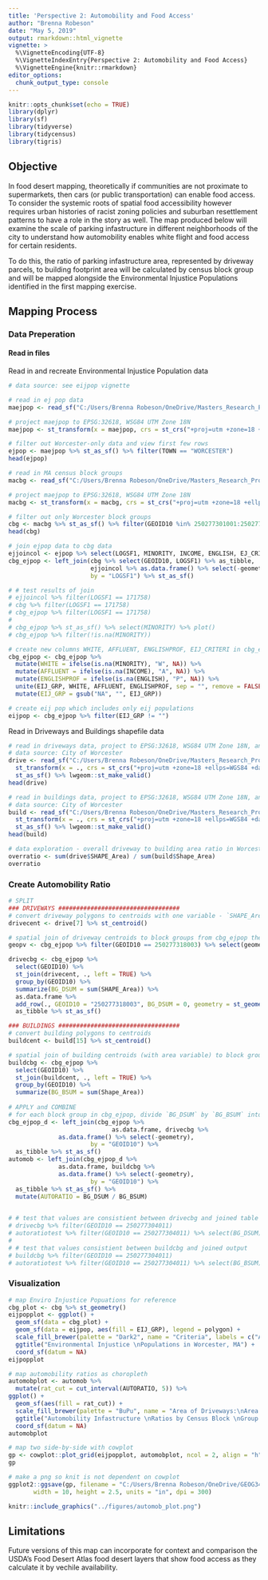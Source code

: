 ```yaml
---
title: 'Perspective 2: Automobility and Food Access'
author: "Brenna Robeson"
date: "May 5, 2019"
output: rmarkdown::html_vignette
vignette: >
  %\VignetteEncoding{UTF-8}
  %\VignetteIndexEntry{Perspective 2: Automobility and Food Access}
  %\VignetteEngine{knitr::rmarkdown}
editor_options: 
  chunk_output_type: console
---
```


```r
knitr::opts_chunk$set(echo = TRUE)
library(dplyr)
library(sf)
library(tidyverse)
library(tidycensus)
library(tigris)
```

## Objective

In food desert mapping, theoretically if communities are not proximate to supermarkets, then cars (or public transportation) can enable food access. To consider the systemic roots of spatial food accessibility however requires urban histories of racist zoning policies and suburban resettlement patterns to have a role in the story as well. The map produced below will examine the scale of parking infastructure in different neighborhoods of the city to understand how automobility enables white flight and food access for certain residents. 

To do this, the ratio of parking infastructure area, represented by driveway parcels, to building footprint area will be calculated by census block group and will be mapped alongside the Environmental Injustice Populations identified in the first mapping exercise.


## Mapping Process

### Data Preperation

#### Read in files

Read in and recreate Environmental Injustice Population data
```r
# data source: see eijpop vignette

# read in ej pop data
maejpop <- read_sf("C:/Users/Brenna Robeson/OneDrive/Masters_Research_Project/Empirics/GIS_Analysis/extdata/EJ_POLY.shp")

# project maejpop to EPSG:32618, WSG84 UTM Zone 18N
maejpop <- st_transform(x = maejpop, crs = st_crs("+proj=utm +zone=18 +ellps=WGS84 +datum=WGS84 +units=m +no_defs"))

# filter out Worcester-only data and view first few rows
ejpop <- maejpop %>% st_as_sf() %>% filter(TOWN == "WORCESTER")
head(ejpop)

# read in MA census block groups
macbg <- read_sf("C:/Users/Brenna Robeson/OneDrive/Masters_Research_Project/Empirics/GIS_Analysis/extdata/CENSUS2010BLOCKGROUPS_POLY.shp") 

# project maejpop to EPSG:32618, WSG84 UTM Zone 18N
macbg <- st_transform(x = macbg, crs = st_crs("+proj=utm +zone=18 +ellps=WGS84 +datum=WGS84 +units=m +no_defs"))

# filter out only Worcester block groups
cbg <- macbg %>% st_as_sf() %>% filter(GEOID10 %in% 250277301001:250277331022)
head(cbg)

# join ejpop data to cbg data
ejjoincol <- ejpop %>% select(LOGSF1, MINORITY, INCOME, ENGLISH, EJ_CRITERI) 
cbg_ejpop <- left_join(cbg %>% select(GEOID10, LOGSF1) %>% as_tibble, 
                       ejjoincol %>% as.data.frame() %>% select(-geometry), 
                       by = "LOGSF1") %>% st_as_sf()

# # test results of join
# ejjoincol %>% filter(LOGSF1 == 171758)
# cbg %>% filter(LOGSF1 == 171758)
# cbg_ejpop %>% filter(LOGSF1 == 171758)
# 
# cbg_ejpop %>% st_as_sf() %>% select(MINORITY) %>% plot()
# cbg_ejpop %>% filter(!is.na(MINORITY))

# create new columns WHITE, AFFLUENT, ENGLISHPROF, EIJ_CRITERI in cbg_ejpop
cbg_ejpop <- cbg_ejpop %>% 
  mutate(WHITE = ifelse(is.na(MINORITY), "W", NA)) %>% 
  mutate(AFFLUENT = ifelse(is.na(INCOME), "A", NA)) %>% 
  mutate(ENGLISHPROF = ifelse(is.na(ENGLISH), "P", NA)) %>% 
  unite(EIJ_GRP, WHITE, AFFLUENT, ENGLISHPROF, sep = "", remove = FALSE) %>% 
  mutate(EIJ_GRP = gsub("NA", "", EIJ_GRP)) 

# create eij pop which includes only eij populations
eijpop <- cbg_ejpop %>% filter(EIJ_GRP != "")
```

Read in Driveways and Buildings shapefile data
```r
# read in driveways data, project to EPSG:32618, WSG84 UTM Zone 18N, and vaildate geometries
# data source: City of Worcester
drive <- read_sf("C:/Users/Brenna Robeson/OneDrive/Masters_Research_Project/Empirics/GIS_Analysis/extdata/Basemap_Driveways.shp") %>% 
  st_transform(x = ., crs = st_crs("+proj=utm +zone=18 +ellps=WGS84 +datum=WGS84 +units=m +no_defs")) %>% 
  st_as_sf() %>% lwgeom::st_make_valid()
head(drive)

# read in buildings data, project to EPSG:32618, WSG84 UTM Zone 18N, and vaildate geometries
# data source: City of Worcester
build <- read_sf("C:/Users/Brenna Robeson/OneDrive/Masters_Research_Project/Empirics/GIS_Analysis/extdata/Basemap_Buildings.shp") %>% 
  st_transform(x = ., crs = st_crs("+proj=utm +zone=18 +ellps=WGS84 +datum=WGS84 +units=m +no_defs")) %>% 
  st_as_sf() %>% lwgeom::st_make_valid()
head(build)

# data exploration - overall driveway to building area ratio in Worcester
overratio <- sum(drive$SHAPE_Area) / sum(build$Shape_Area)
overratio
```


### Create Automobility Ratio
```r
# SPLIT 
### DRIVEWAYS ##################################
# convert driveway polygons to centroids with one variable - `SHAPE_Area`
drivecent <- drive[7] %>% st_centroid()

# spatial join of driveway centroids to block groups from cbg_ejpop then take sum by block group
geopv <- cbg_ejpop %>% filter(GEOID10 == 250277318003) %>% select(geometry) # to account for a block group without any driveway geometries which would otherwise be lost in the spatial join

drivecbg <- cbg_ejpop %>% 
  select(GEOID10) %>% 
  st_join(drivecent, ., left = TRUE) %>% 
  group_by(GEOID10) %>% 
  summarize(BG_DSUM = sum(SHAPE_Area)) %>% 
  as.data.frame %>% 
  add_row(., GEOID10 = "250277318003", BG_DSUM = 0, geometry = st_geometry(geopv)) %>% 
  as_tibble %>% st_as_sf()

### BUILDINGS ##################################
# convert building polygons to centroids
buildcent <- build[15] %>% st_centroid()

# spatial join of building centroids (with area variable) to block groups from cbg_ejpop then take sum by block group
buildcbg <- cbg_ejpop %>% 
  select(GEOID10) %>% 
  st_join(buildcent, ., left = TRUE) %>% 
  group_by(GEOID10) %>%
  summarize(BG_BSUM = sum(Shape_Area)) 
  
# APPLY and COMBINE
# for each block group in cbg_ejpop, divide `BG_DSUM` by `BG_BSUM` into new field `AUTORATIO`
cbg_ejpop_d <- left_join(cbg_ejpop %>% 
                             as.data.frame, drivecbg %>% 
              as.data.frame() %>% select(-geometry), 
                       by = "GEOID10") %>% 
  as_tibble %>% st_as_sf()
automob <- left_join(cbg_ejpop_d %>% 
              as.data.frame, buildcbg %>% 
              as.data.frame() %>% select(-geometry), 
                       by = "GEOID10") %>%
  as_tibble %>% st_as_sf() %>% 
  mutate(AUTORATIO = BG_DSUM / BG_BSUM)
  

# # test that values are consistient between drivecbg and joined table
# drivecbg %>% filter(GEOID10 == 250277304011)
# autoratiotest %>% filter(GEOID10 == 250277304011) %>% select(BG_DSUM)
# 
# # test that values consistient between buildcbg and joined output
# buildcbg %>% filter(GEOID10 == 250277304011)
# autoratiotest %>% filter(GEOID10 == 250277304011) %>% select(BG_BSUM)
```


### Visualization

```r
# map Enviro Injustice Popuations for reference
cbg_plot <- cbg %>% st_geometry()
eijpopplot <- ggplot() +
  geom_sf(data = cbg_plot) +
  geom_sf(data = eijpop, aes(fill = EIJ_GRP), legend = polygon) +
  scale_fill_brewer(palette = "Dark2", name = "Criteria", labels = c("Affluent", "Affluent and English \nProficient", "English Proficient", "White, Affluent, and \nEnglish Proficient", "White and English \nProficient")) + 
  ggtitle("Environmental Injustice \nPopulations in Worcester, MA") +
  coord_sf(datum = NA)
eijpopplot

# map automobility ratios as choropleth 
automobplot <- automob %>% 
  mutate(rat_cut = cut_interval(AUTORATIO, 5)) %>% 
ggplot() +
  geom_sf(aes(fill = rat_cut)) +
  scale_fill_brewer(palette = "BuPu", name = "Area of Driveways:\nArea of Building \nFootprints", labels = c("0 - 0.13", "0.13 - 0.27", "0.27 - 0.40", "0.40 - 0.54", "0.54 - 0.67")) +
  ggtitle("Automobility Infastructure \nRatios by Census Block \nGroup in Worcester, MA") +
  coord_sf(datum = NA)
automobplot

```

```r

# map two side-by-side with cowplot
gp <- cowplot::plot_grid(eijpopplot, automobplot, ncol = 2, align = "h", label_size = 10)
gp

# make a png so knit is not dependent on cowplot
ggplot2::ggsave(gp, filename = "C:/Users/Brenna Robeson/OneDrive/GEOG346/worcfoodaccess/figures/automob_plot.png", 
       width = 10, height = 2.5, units = "in", dpi = 300)
```


```r
knitr::include_graphics("../figures/automob_plot.png")
```



## Limitations

Future versions of this map can incorporate for context and comparison the USDA's Food Desert Atlas food desert layers that show food access as they calculate it by vechile availability.


